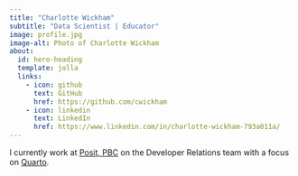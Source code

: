 ```yaml
---
title: "Charlotte Wickham"
subtitle: "Data Scientist | Educator"
image: profile.jpg
image-alt: Photo of Charlotte Wickham
about:
  id: hero-heading
  template: jolla
  links:
    - icon: github
      text: GitHub
      href: https://github.com/cwickham
    - icon: linkedin
      text: LinkedIn
      href: https://www.linkedin.com/in/charlotte-wickham-793a011a/
---
```


::: {#hero-heading}

I currently work at [Posit, PBC](http://posit.co) on the Developer Relations team with a focus on [Quarto](http://quarto.org).

:::
